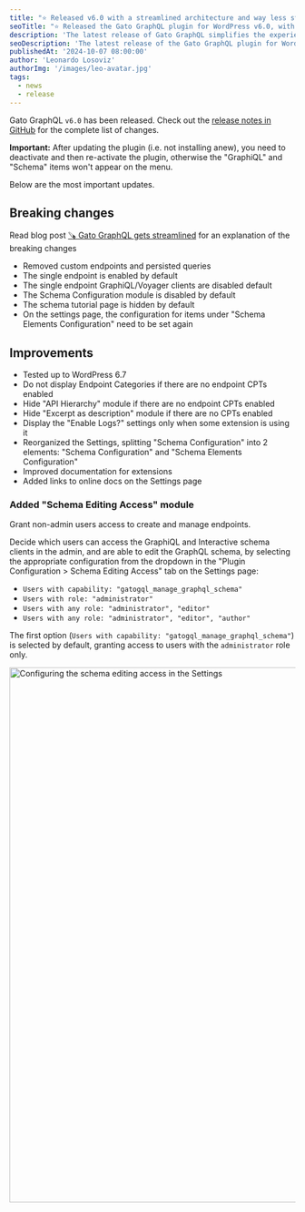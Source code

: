```yaml
---
title: "⭐️ Released v6.0 with a streamlined architecture and way less stuff"
seoTitle: "⭐️ Released the Gato GraphQL plugin for WordPress v6.0, with a streamlined architecture and way less stuff"
description: 'The latest release of Gato GraphQL simplifies the experience, by focusing on shipping a GraphQL server and nothing else'
seoDescription: 'The latest release of the Gato GraphQL plugin for WordPress simplifies the experience, by focusing on shipping a GraphQL server and nothing else'
publishedAt: '2024-10-07 08:00:00'
author: 'Leonardo Losoviz'
authorImg: '/images/leo-avatar.jpg'
tags:
  - news
  - release
---
```


Gato GraphQL `v6.0` has been released. Check out the [release notes in GitHub](https://github.com/GatoGraphQL/GatoGraphQL/releases/tag/6.0.0) for the complete list of changes.

<Banner type="warning">

**Important:** After updating the plugin (i.e. not installing anew), you need to deactivate and then re-activate the plugin, otherwise the "GraphiQL" and "Schema" items won't appear on the menu.

</Banner>

Below are the most important updates.

## Breaking changes

<Banner type="info">

Read blog post [🪚 Gato GraphQL gets streamlined](/blog/gatographql-gets-streamlined) for an explanation of the breaking changes

</Banner>

- Removed custom endpoints and persisted queries
- The single endpoint is enabled by default
- The single endpoint GraphiQL/Voyager clients are disabled default
- The Schema Configuration module is disabled by default
- The schema tutorial page is hidden by default
- On the settings page, the configuration for items under "Schema Elements Configuration" need to be set again

## Improvements

- Tested up to WordPress 6.7
- Do not display Endpoint Categories if there are no endpoint CPTs enabled
- Hide "API Hierarchy" module if there are no endpoint CPTs enabled
- Hide "Excerpt as description" module if there are no CPTs enabled
- Display the "Enable Logs?" settings only when some extension is using it
- Reorganized the Settings, splitting "Schema Configuration" into 2 elements: "Schema Configuration" and  "Schema Elements Configuration"
- Improved documentation for extensions
- Added links to online docs on the Settings page

### Added "Schema Editing Access" module

Grant non-admin users access to create and manage endpoints.

Decide which users can access the GraphiQL and Interactive schema clients in the admin, and are able to edit the GraphQL schema, by selecting the appropriate configuration from the dropdown in the "Plugin Configuration > Schema Editing Access" tab on the Settings page:

- `Users with capability: "gatogql_manage_graphql_schema"`
- `Users with role: "administrator"`
- `Users with any role: "administrator", "editor"`
- `Users with any role: "administrator", "editor", "author"`

The first option (`Users with capability: "gatogql_manage_graphql_schema"`) is selected by default, granting access to users with the `administrator` role only.

<Image
  src="/assets/guides/upstream/settings-schema-editing-access.png"
  width="1024"
  height="940"
  alt="Configuring the schema editing access in the Settings"
  caption="Configuring the schema editing access in the Settings"
/>
